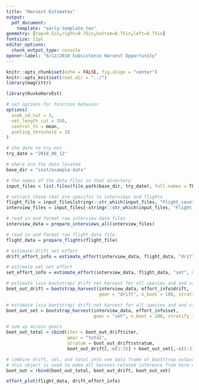 ```yaml
---
title: "Harvest Estimates"
output: 
  pdf_document:
    template: "early-template.tex"
geometry: [top=0.5in,right=0.75in,bottom=0.75in,left=0.75in]
fontsize: 11pt
editor_options: 
  chunk_output_type: console
opener-label: "6/12/2018 Subsistence Harvest Opportunity"
---
```


```r
knitr::opts_chunk$set(echo = FALSE, fig.align = "center")
knitr::opts_knit$set(root.dir = "../")
library(magrittr)
```

```r
library(KuskoHarvEst)

# set options for function behavior
options(
  soak_sd_cut = 3, 
  net_length_cut = 350, 
  central_fn = mean, 
  pooling_threshold = 10
)

# the date to try out
try_date = "2018_06_12"

# where are the data located
base_dir = "inst/example-data"

# the names of the data files in that directory
input_files = list.files(file.path(base_dir, try_date), full.names = TRUE)

# extract those that are specific to interviews and flights
flight_file = input_files[stringr::str_which(input_files, "Flight_counts")]
interview_files = input_files[-stringr::str_which(input_files, "Flight_counts")]
```

```r
# read in and format raw interview data files
interview_data = prepare_interviews_all(interview_files)

# read in and format raw flight data file
flight_data = prepare_flights(flight_file)
```

```r
# estimate drift net effort
drift_effort_info = estimate_effort(interview_data, flight_data, "drift", method = "dbl_exp")

# estimate set net effort
set_effort_info = estimate_effort(interview_data, flight_data, "set", method = "max_per_stratum")
```

```r
# estimate (via bootstrap) drift net harvest for all species and and strata
boot_out_drift = bootstrap_harvest(interview_data, effort_info$drift,
                                   gear = "drift", n_boot = 100, stratify_interviews = TRUE)

# estimate (via bootstrap) drift net harvest for all species and and strata
boot_out_set = bootstrap_harvest(interview_data, effort_info$set,
                                 gear = "set", n_boot = 100, stratify_interviews = FALSE)

# sum up across gears
boot_out_total = cbind(iter = boot_out_drift$iter, 
                       gear = "total", 
                       stratum = boot_out_drift$stratum,
                       boot_out_drift[,-c(1:3)] + boot_out_set[,-c(1:3)])

# combine drift, set, and total into one data frame of bootstrap output
# this object is used to make all harvest-related inference from here on
boot_out = rbind(boot_out_total, boot_out_drift, boot_out_set)
```

```r
effort_plot(flight_data, drift_effort_info)
```

